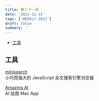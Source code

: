 ```yaml
---
title: 第三十一周
date: '2022-12-31'
tags: ['WEEKLY-2022']
draft: false
summary: ''
---
```


- [工具](#工具)

## 工具

[minisearch](https://github.com/lucaong/minisearch)  
小巧而强大的 JavaScript 全文搜索引擎浏览器

[Amazing AI](https://apps.apple.com/app/id1660147028)  
AI 绘图 Mac App
